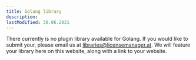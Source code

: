 ```yaml
---
title: Golang library
description:
lastModified: 30.06.2021
---
```


There currently is no plugin library available for Golang. If you would like
to submit your, please email us at libraries@licensemanager.at. We will feature
your library here on this website, along with a link to your website.

